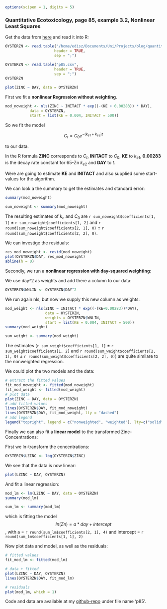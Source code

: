 
```r
options(scipen = 1, digits = 5)
```



### Quantitative Ecotoxicology, page 85, example 3.2, Nonlinear Least Squares

Get the data from [here](https://raw.github.com/EDiLD/r-ed/master/quantitative_ecotoxicology/data/p85.csv) and read it into R:

```r
OYSTERZN <- read.table("/home/edisz/Documents/Uni/Projects/blog/quantitative_ecotoxicology/data/p85.csv", 
                      header = TRUE, 
                      sep = ";")

```

```r
OYSTERZN <- read.table("p85.csv", 
                      header = TRUE, 
                      sep = ";")
OYSTERZN
```

```r
plot(ZINC ~ DAY, data = OYSTERZN)
```

First we fit a **nonlinear Regression without weighting**.
```r
mod_noweight <- nls(ZINC ~ INITACT * exp((-(KE + 0.00283)) * DAY), 
           data = OYSTERZN,
           start = list(KE = 0.004, INITACT = 500))
```

So we fit the model

$$
 C_t = C_0 e^{-(k_{e1} + k_{e2}) t}
$$

to our data.

In the R formula **ZINC** corresponds to $C_t$, 
**INITACT** to $C_0$, 
**KE** to $k_{e1}$, 
**0.00283** is the decay rate constant for 65-Zn $k_{e2}$
and **DAY** to $t$.


Were are going to estimate **KE** and **INITACT** and also supplied some start-values for the algorithm.

We can look a the summary to get the estimates and standard error:
```r
summary(mod_noweight)
```

```r
sum_noweight <- summary(mod_noweight)
```

The resulting estimates of $k_e$ and $C_0$ are `r sum_noweight$coefficients[1, 1]` $\pm$ `r sum_noweight$coefficients[1, 2]` and  `r round(sum_noweight$coefficients[2, 1], 0)` $\pm$ `r round(sum_noweight$coefficients[2, 2], 0)`.

We can investige the residuals:

```r
res_mod_noweight <- resid(mod_noweight)
plot(OYSTERZN$DAY, res_mod_noweight)
abline(h = 0)
```

Secondly, we run a **nonlinear regression with day-squared weighting**:

We use day^2 as weights and add there a column to our data:
```r
OYSTERZN$WNLIN <- OYSTERZN$DAY^2
```

We run again nls, but now we supply this new column as weights:
```r
mod_weight <- nls(ZINC ~ INITACT * exp((-(KE+0.00283))*DAY), 
                  data = OYSTERZN,
                  weights = OYSTERZN$WNLIN, 
                  start = list(KE = 0.004, INITACT = 500))
summary(mod_weight)
```

```r
sum_weight <- summary(mod_weight)
```


The estimates (`r sum_weight$coefficients[1, 1]` $\pm$ `r sum_weight$coefficients[1, 2]` and  `r round(sum_weight$coefficients[2, 1], 0)` $\pm$ `r round(sum_weight$coefficients[2, 2], 0)`) are quite similare to the nonweighted regression.

We could plot the two models and the data:

```r
# extract the fitted values
fit_mod_noweight <- fitted(mod_noweight)
fit_mod_weight <- fitted(mod_weight)
# plot data
plot(ZINC ~ DAY, data = OYSTERZN)
# add fitted values
lines(OYSTERZN$DAY, fit_mod_noweight)
lines(OYSTERZN$DAY, fit_mod_weight, lty = "dashed")
# add legend
legend("topright", legend = c("nonweighted", "weighted"), lty=c("solid", "dashed"))
```


Finally we can also fit a **linear model** to the transformed Zinc-Concentrations:

First we ln-transform the concentrations:
```r
OYSTERZN$LZINC <- log(OYSTERZN$ZINC)
```

We see that the data is now linear:
```r
plot(LZINC ~ DAY, OYSTERZN)
```

And fit a linear regression:
```r
mod_lm <- lm(LZINC ~ DAY, data = OYSTERZN)
summary(mod_lm)
```

```r
sum_lm <- summary(mod_lm)
```

which is fitting the model
$$ln(Zn) = a * day + intercept$$, with a = `r round(sum_lm$coefficients[2, 1], 4)` and intercept = `r round(sum_lm$coefficients[1, 1], 2)`

Now plot data and model, as well as the residuals:
```r
# fitted values
fit_mod_lm <- fitted(mod_lm)

# data + fitted
plot(LZINC ~ DAY, OYSTERZN)
lines(OYSTERZN$DAY, fit_mod_lm)

# residuals
plot(mod_lm, which = 1)
```


Code and data are available at my [github-repo](https://github.com/EDiLD/r-ed/tree/master/quantitative_ecotoxicology) under file name 'p85'.
